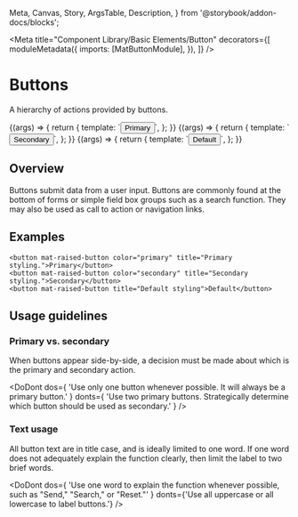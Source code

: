   Meta,
  Canvas,
  Story,
  ArgsTable,
  Description,
} from '@storybook/addon-docs/blocks';

<Meta
  title="Component Library/Basic Elements/Button"
  decorators={[
    moduleMetadata({
      imports: [MatButtonModule],
    }),
  ]}
/>

# Buttons

A hierarchy of actions provided by buttons.

<Canvas>
  <Story
    name="Pimrary"
    height={100}
    parameters={{
      design: {
        specUrl:
          'https://xd.adobe.com/spec/75ca41d4-040c-4b1d-6ff9-0430b7119cf0-03fb/screen/ea24fb1f-4b15-495f-8fe6-603d1ac538a4/Buttons',
        reviewUrl:
          'https://xd.adobe.com/view/75ca41d4-040c-4b1d-6ff9-0430b7119cf0-03fb/',
      },
    }}
  >
    {(args) => {
      return {
        template: `<button mat-raised-button color="primary">Primary</button>`,
      };
    }}
  </Story>
</Canvas>

<Canvas>
  <Story
    name="Secondary"
    height={100}
    parameters={{
      design: {
        specUrl:
          'https://xd.adobe.com/spec/75ca41d4-040c-4b1d-6ff9-0430b7119cf0-03fb/screen/ea24fb1f-4b15-495f-8fe6-603d1ac538a4/Buttons',
        reviewUrl:
          'https://xd.adobe.com/view/75ca41d4-040c-4b1d-6ff9-0430b7119cf0-03fb/',
      },
    }}
  >
    {(args) => {
      return {
        template: `<button mat-raised-button color="secondary">Secondary</button>`,
      };
    }}
  </Story>
</Canvas>

<Canvas>
  <Story
    name="Default"
    height={100}
    parameters={{
      design: {
        specUrl:
          'https://xd.adobe.com/spec/75ca41d4-040c-4b1d-6ff9-0430b7119cf0-03fb/screen/ea24fb1f-4b15-495f-8fe6-603d1ac538a4/Buttons',
        reviewUrl:
          'https://xd.adobe.com/view/75ca41d4-040c-4b1d-6ff9-0430b7119cf0-03fb/',
      },
    }}
  >
    {(args) => {
      return {
        template: `<button mat-raised-button>Default</button>`,
      };
    }}
  </Story>
</Canvas>

## Overview

Buttons submit data from a user input. Buttons are commonly found at the bottom of forms or simple
field box groups such as a search function. They may also be used as call to action or navigation
links.

## Examples

```
<button mat-raised-button color="primary" title="Primary styling.">Primary</button>
<button mat-raised-button color="secondary" title="Secondary styling.">Secondary</button>
<button mat-raised-button title="Default styling">Default</button>
```

## Usage guidelines

### Primary vs. secondary

When buttons appear side-by-side, a decision must be made about which is the primary and secondary
action.

<DoDont
  dos={
    'Use only one button whenever possible. It will always be a primary button.'
  }
  donts={
    'Use two primary buttons. Strategically determine which button should be used as secondary.'
  }
/>

### Text usage

All button text are in title case, and is ideally limited to one word. If one word does not adequately explain the function clearly, then limit the label to two brief words.

<DoDont
  dos={
    'Use one word to explain the function whenever possible, such as "Send," "Search," or "Reset."'
  }
  donts={'Use all uppercase or all lowercase to label buttons.'}
/>
